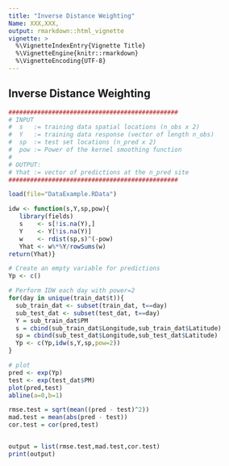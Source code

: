 ```yaml
---
title: "Inverse Distance Weighting"
Name: XXX,XXX,
output: rmarkdown::html_vignette
vignette: >
  %\VignetteIndexEntry{Vignette Title}
  %\VignetteEngine{knitr::rmarkdown}
  %\VignetteEncoding{UTF-8}
---
```


##  Inverse Distance Weighting


```r
###############################################
# INPUT
#  s   := training data spatial locations (n_obs x 2)
#  Y   := training data response (vector of length n_obs)
#  sp  := test set locations (n_pred x 2)
#  pow := Power of the kernel smoothing function
#
# OUTPUT:
# Yhat := vector of predictions at the n_pred site
###############################################

load(file="DataExample.RData")

idw <- function(s,Y,sp,pow){
   library(fields)
   s    <- s[!is.na(Y),]
   Y    <- Y[!is.na(Y)]
   w    <- rdist(sp,s)^(-pow)
   Yhat <- w%*%Y/rowSums(w)
return(Yhat)}

# Create an empty variable for predictions
Yp <- c()

# Perform IDW each day with power=2
for(day in unique(train_dat$t)){
  sub_train_dat <- subset(train_dat, t==day)
  sub_test_dat <- subset(test_dat, t==day)
  Y = sub_train_dat$PM
  s = cbind(sub_train_dat$Longitude,sub_train_dat$Latitude)
  sp = cbind(sub_test_dat$Longitude,sub_test_dat$Latitude)
  Yp <- c(Yp,idw(s,Y,sp,pow=2))
}

# plot
pred <- exp(Yp)
test <- exp(test_dat$PM)
plot(pred,test)
abline(a=0,b=1)

rmse.test = sqrt(mean((pred - test)^2))
mad.test = mean(abs(pred - test))
cor.test = cor(pred,test)


output = list(rmse.test,mad.test,cor.test)
print(output)
```